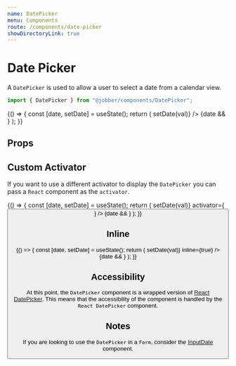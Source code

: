 ```yaml
---
name: DatePicker
menu: Components
route: /components/date-picker
showDirectoryLink: true
---
```



# Date Picker

A `DatePicker` is used to allow a user to select a date from a calendar view.

```ts
import { DatePicker } from "@jobber/components/DatePicker";
```

<Playground>
  {() => {
    const [date, setDate] = useState();
    return (
      <Content>
        <DatePicker onChange={val => setDate(val)} />
        {date && <DataDump initialOpen data={date} />}
      </Content>
    );
  }}
</Playground>

## Props

<Props of={DatePicker} />

## Custom Activator

If you want to use a different activator to display the `DatePicker` you can
pass a `React` component as the `activator`.

<Playground>
  {() => {
    const [date, setDate] = useState();
    return (
      <Content>
        <DatePicker
          onChange={val => setDate(val)}
          activator={<Button label="My fancy activator" variation="learning" />}
        />
        {date && <DataDump initialOpen data={date} />}
      </Content>
    );
  }}
</Playground>

## Inline

<Playground>
  {() => {
    const [date, setDate] = useState();
    return (
      <Content>
        <DatePicker onChange={val => setDate(val)} inline={true} />
        {date && <DataDump initialOpen data={date} />}
      </Content>
    );
  }}
</Playground>

## Accessibility

At this point, the `DatePicker` component is a wrapped version of
[React DatePicker](https://reactdatepicker.com/). This means that the
accessibility of the component is handled by the `React DatePicker` component.

## Notes

If you are looking to use the `DatePicker` in a `Form`, consider the
[InputDate](#) component.

